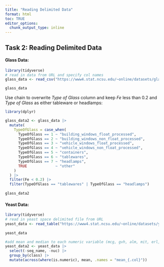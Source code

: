 ```yaml
---
title: "Reading Delimited Data"
format: html
toc: TRUE
editor_options: 
  chunk_output_type: inline
---
```


## Task 2: Reading Delimited Data

#### Glass Data:

```r

library(tidyverse)
# read in data from URL and specify col names
glass_data <- read_csv("https://www4.stat.ncsu.edu/~online/datasets/glass.data", col_names = c("ID","RI","Na","Mg","Al","Si","K","Ca","Ba","Fe","TypeOfGlass"))

glass_data


```

Use chain to overwrite *Type of Glass* column and keep *Fe* less than 0.2 and *Type of Glass* as either tableware or headlamps:

```r

library(dplyr)

glass_data2 <- glass_data |>
  mutate(
    TypeOfGlass = case_when(
      TypeOfGlass == 1 ~ "building_windows_float_processed",
      TypeOfGlass == 2 ~ "building_windows_non_float_processed",
      TypeOfGlass == 3 ~ "vehicle_windows_float_processed",
      TypeOfGlass == 4 ~ "vehicle_windows_non_float_processed",
      TypeOfGlass == 5 ~ "containers",
      TypeOfGlass == 6 ~ "tablewares",
      TypeOfGlass == 7 ~ "headlamps",
      TRUE             ~ "other"
    )
  ) |>
  filter(Fe < 0.2) |>
  filter(TypeOfGlass == "tablewares" | TypeOfGlass == "headlamps")
   
glass_data2
```

#### Yeast Data:

```r
library(tidyverse)
# read in yeast space delimited file from URL
yeast_data <- read_table("https://www4.stat.ncsu.edu/~online/datasets/yeast.data", col_names = c("seq_name","mcg","gvh", "alm","mit","erl","pox","vac","nuc","class"))
 
yeast_data

#add mean and median to each numeric variable (mcg, gvh, alm, mit, erl, pox, and vac) by class grouping
yeast_data2 <- yeast_data |>
  select(-seq_name, -nuc) |>
  group_by(class) |>
  mutate(across(where(is.numeric), mean, .names = "mean_{.col}"))
  
```
